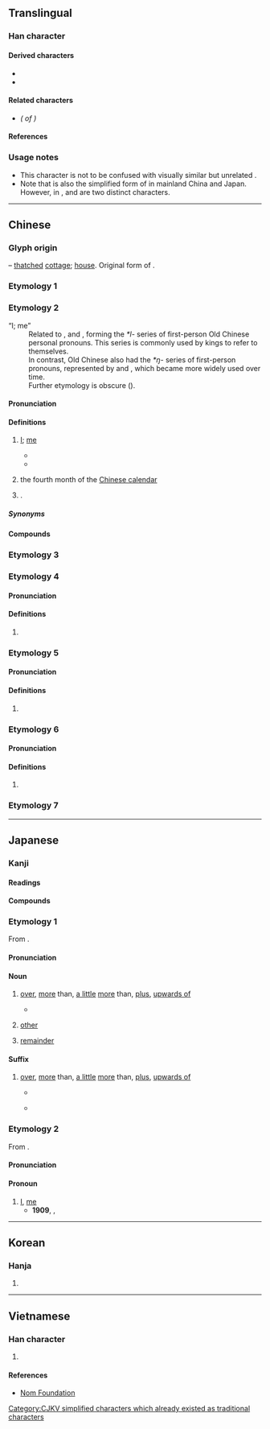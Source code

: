 {{also|佘|尒|餘|馀}}
{{character info}}
==Translingual==
{{ja-forms|余 余 余|余 余 [[馀]]|余 [[餘]] [[餘]]}}
{{stroke order|type=animate}}

===Han character===
{{Han char|rn=9|rad=人|as=05|sn=7|four=80904|canj=OMD|ids=⿱亼朩}}

====Derived characters====
* {{l|mul|[[俆]], [[凃]], [[唋]], [[𡝐]], [[徐]], [[悇]], [[捈]], [[涂]], [[途]], [[除]], [[梌]], [[狳]], [[㻌]], [[畭]], [[硢]], [[稌]], [[䋡]], [[䍱]], [[艅]], [[蜍]], [[賖]]([[赊]]), [[䞮]], [[䟻]], [[酴]], [[𫒟]], [[䩣]], [[餘]]([[馀]]), [[駼]]([[𬳿]]), [[鮽]], [[鵌]]}}
* {{l|mul|[[𫶨]], [[䣄]], [[敘]]/[[敍]]/[[叙]], [[斜]], [[雓]], [[䳜]]([[𫛬]]), [[庩]], [[荼]], [[筡]], [[𠎳]], [[𡌆]], [[峹]], [[悆]], [[𭴯]], [[𣥳]], [[畬]], [[𦛝]], [[𬡛]], [[嵞]], [[𬹡]]}}

====Related characters====
* {{l|mul|[[餘]]}} ''({{w|Traditional Chinese|Traditional form}} of {{lang|mul|余}})''

====References====
{{Han ref|kx=0099.020|dkj=00515|dj=0208.090|hdz=10128.040|uh=4F59}}

===Usage notes===
* This character is not to be confused with visually similar but unrelated {{l|mul|佘}}.
* Note that {{lang|mul|余}} is also the simplified form of {{l|mul|餘}} in mainland China and Japan. However, in {{w|traditional Chinese}}, {{lang|mul|余}} and {{l|mul|餘}} are two distinct characters.

----

==Chinese==

===Glyph origin===
{{Han etym}}
{{liushu|p}} – [[thatched]] [[cottage]]; [[house]]. Original form of {{och-l|舍|house}}.

===Etymology 1===
{{zh-see|餘}}

===Etymology 2===
{{zh-forms}}
; “I; me”
: Related to {{och-l|予|I|id=1}}, {{och-l|台|I|id=4}} and {{och-l|朕|my; I}}, forming the ''*l-'' series of first-person Old Chinese personal pronouns. This series is commonly used by {{w|Shang Dynasty}} kings to refer to themselves.
: In contrast, Old Chinese also had the ''*ŋ-'' series of first-person pronouns, represented by {{och-l|我|I}} and {{och-l|吾|I}}, which became more widely used over time.
: Further etymology is obscure ({{zh-ref|Schuessler, 2007}}).

====Pronunciation====
{{zh-pron
|m=yú
|m-s=
|c=jyu4
|c-t=yi3
|g=
|h=pfs=yì;gd=yi2
|j=y1
|mb=
|md=ṳ̀
|mn=xm,tw,sg:û/qz:îr/zz,jj,twv,sg:î
|mn-t=e5
|w=3hhy
|x=
|mc=1
|oc=y
|ma=y
|cat=pron,pn
}}

====Definitions====
{{zh-hanzi}}

# {{lb|zh|literary}} [[I]]; [[me]]
#* {{zh-x|余 姑 翦滅 此 而 朝{zhāo}食。|'''I''' will eliminate them before having my morning meal.|CL|ref=Zuozhuan}}
#* {{zh-x|古 之 人 不 余 欺 也。|The ancient people did not deceive '''me'''.|CL|ref=1084, {{lw|zh|蘇軾}} ({{w|Su Shi}}), {{lang|zh|[[s:zh:石鐘山記|石鐘山記]]}}}}
# {{lb|zh|obsolete}} the fourth month of the [[Chinese calendar]]
# {{surname|zh}}.
#: {{zh-x|^余 ^華|{{w|Yu Hua|'''Yu''' Hua}} (Chinese author)}}

=====Synonyms=====
{{zh-dial|我}}

====Compounds====
{{zh-der|余車|余月|余余|莫余毒也|伊余|伯余|余一人|余且|余丘|余兒|余吾|余小子|接余|比余|祝余|余家棚|新余|余家橋}}

===Etymology 3===
{{zh-see|佘|v}}

===Etymology 4===

====Pronunciation====
{{zh-pron
|m=tú
|cat=
}}

====Definitions====
{{zh-hanzi}}

# {{zh-only|接余||檮余}}

===Etymology 5===

====Pronunciation====
{{zh-pron
|m=xú
|cat=
}}

====Definitions====
{{zh-hanzi}}

# {{zh-only|余吾}}

===Etymology 6===

====Pronunciation====
{{zh-pron
|m=xié
|cat=pn
}}

====Definitions====
{{zh-hanzi}}

# {{zh-only|褒余}}

===Etymology 7===
{{zh-see|豫|v|big elephant}}

{{zh-cat|Intermediate}}

----

==Japanese==
{{rfc|ja}}
{{ja-kanji forms|余|餘}}

===Kanji===
{{ja-kanji|grade=5|rs=人05|kyu=餘}}

====Readings====
{{ja-readings
|goon=よ
|kanon=よ
|kun=あま-る, あま-す, われ-, あま-り
}}

====Compounds====
{{col5|ja|余爽|余程|余意|余韻|余栄|余炎|余煙|余暇|余角|余割|余寒|余儀|余技|余興|余業|余薫|余慶|余計|余弦|余光|余香|余罪|余財|余事|余習|余臭|余所|余剰|余情|余色|余震|余人|余塵|余水吐|余水路|[[余世]], [[余生]]|余勢|余切|余接|余賊|余沢|余談|余地|余滴|余党|余得|余徳|余日|余熱|余念|余波|余輩|余白|余病|余風|余分|余憤|余聞|余弊|余芳|余命|余裕|余力|余類|余齢|余烈|余禄|余録|余喘|余殃|余瀝|余燼|余蘊}}

===Etymology 1===
{{ja-kanjitab|よ|yomi=o}}
From {{der|ja|ltc|-}} {{ltc-l|餘}}.

====Pronunciation====
{{ja-pron|よ|acc=1|acc2=0}}

====Noun====
{{ja-noun|よ}}

# [[over]], [[more]] than, [[a little]] [[more]] than, [[plus]], [[upwards of]]
#: {{syn|ja|余り|tr=amari|有余|tr2=yūyo|以上|tr3=ijō}}
#* {{quote-book|ja|year=1950|author={{lj|坂口安吾}}|title={{lj|肝臓先生}}|publisher={{lj|青空文庫}}|url=https://www.aozora.gr.jp/cards/001095/files/42617_30959.html}}
#*: {{ja-usex|遠洋へ漁にでると、一ヶ月、マグロなら二ヶ月の'''余'''も、海の上で暮すのである。|えんよう へ りょう に でる と、いっかげつ、マグロ なら にかげつ の '''よ''' も、うみ の うえ で くらす の で ある。|When they go out to the open sea to fish, they live on the sea for one month, '''more than''' two months if fishing for tuna.}}
# [[other]]
#: {{syn|ja|他|tr=hoka|他|tr2=ta}}
# [[remainder]]
#: {{syn|ja|余り|tr=amari|残り|tr2=nokori|残余|tr3=zan'yo|余分|tr4=yobun}}

====Suffix====
{{ja-pos|suffix|よ}}

# [[over]], [[more]] than, [[a little]] [[more]] than, [[plus]], [[upwards of]]
#: {{syn|ja|余り|tr=amari|有余|tr2=yūyo|以上|tr3=ijō}}
#: {{ja-usex|二十'''余'''年|にじゅう-'''よ'''ねん|'''over''' twenty years}}
#* {{quote-book|ja|year=1889|author={{lj|福澤諭吉}}|title={{lj|福翁自伝}}|publisher={{lj|青空文庫}}|url=https://www.aozora.gr.jp/cards/000296/files/1864_61590.html}}
#*: {{ja-usex|その時私は鉄砲洲に住て居て、鉄砲洲から小石川まで頓て二里'''余'''もありましょう|その とき わたし は ^てっぽうず に すまって いて、^てっぽうず から ^こいしかわ まで やがて にり-'''よ''' も ありましょう|I was living in Teppōzu then, and there is likely around two '''plus''' ri from Teppōzu to Koishikawa}}
#* {{quote-book|ja|year=1926|author={{lj|南部修太郎}}|title={{lj|寫眞と思ひ出 ――私の写真修行――}}|publisher={{lj|青空文庫}}|url=https://www.aozora.gr.jp/cards/000048/files/48803_42797.html}}
#*: {{ja-usex|しかし、いろ／＼合せて、もう千'''余'''枚を數へる印畫のアルバムを時折繰眺めるのは、樂く愉快である。|しかし、いろ／＼ あはせて、もう せん '''よ'''まい を かぞへる いんぐわ の アルバム を ときをり くり ながめる の は、たのしく ゆくわい で ある。|rom=Shikashi, iroiro awasete, mō sen-'''yo'''mai o kazoeru inga no arubamu o tokiori kuri nagameru no wa, tanoshiku yukai de aru.|However, it is fun and delightful to flip through and gaze at my album of prints from time to time, which now number '''more than''' one thousand altogether.}}

===Etymology 2===
{{ja-kanjitab|よ|yomi=o|kyu=余|alt=予}}
From {{der|ja|ltc|-}} {{ltc-l|余|id=1}}.

====Pronunciation====
{{ja-pron|よ|acc=1}}

====Pronoun====
{{ja-pos|pronoun|よ}}

# [[I]], [[me]] {{gloss|first-person pronoun}} {{attention|ja|needs usage notes}}
#* '''1909''', {{lw|ja|sc=Latn|石川啄木|Isikawa Takuboku}}, ''{{l|ja|sc=Latn||Romazi Nikki}}''
#*: {{quote|ja|sc=Latn|'''Yo''' wa Sai wo aisiteru; aisiteru kara koso kono Nikki wo yomase taku nai no da.|'''I''' love my Wife; it is precisely because I love her that I do not want her to read this Diary.}}

----

==Korean==

===Hanja===
{{ko-hanja|여}}

# {{rfdef|ko|sort=人05}}

----

==Vietnamese==

===Han character===
{{vi-readings|reading=[[dư]], [[dờ]]|rs=人05}}

# {{rfdef|vi|sort=人05}}

====References====
* [http://nomfoundation.org/common/nom_details.php?codepoint=4f59 Nom Foundation]

[[Category:CJKV simplified characters which already existed as traditional characters]]